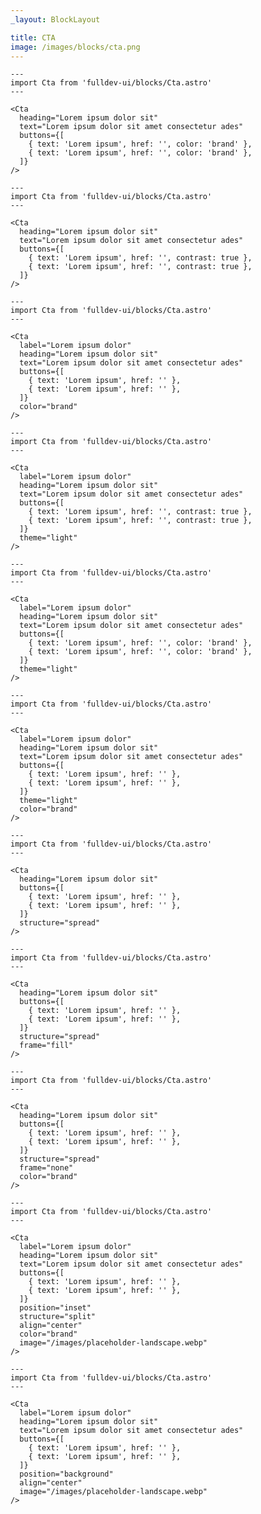 ```yaml
---
_layout: BlockLayout

title: CTA
image: /images/blocks/cta.png
---
```


```astro live
---
import Cta from 'fulldev-ui/blocks/Cta.astro'
---

<Cta
  heading="Lorem ipsum dolor sit"
  text="Lorem ipsum dolor sit amet consectetur ades"
  buttons={[
    { text: 'Lorem ipsum', href: '', color: 'brand' },
    { text: 'Lorem ipsum', href: '', color: 'brand' },
  ]}
/>
```

```astro live
---
import Cta from 'fulldev-ui/blocks/Cta.astro'
---

<Cta
  heading="Lorem ipsum dolor sit"
  text="Lorem ipsum dolor sit amet consectetur ades"
  buttons={[
    { text: 'Lorem ipsum', href: '', contrast: true },
    { text: 'Lorem ipsum', href: '', contrast: true },
  ]}
/>
```

```astro live
---
import Cta from 'fulldev-ui/blocks/Cta.astro'
---

<Cta
  label="Lorem ipsum dolor"
  heading="Lorem ipsum dolor sit"
  text="Lorem ipsum dolor sit amet consectetur ades"
  buttons={[
    { text: 'Lorem ipsum', href: '' },
    { text: 'Lorem ipsum', href: '' },
  ]}
  color="brand"
/>
```

```astro live
---
import Cta from 'fulldev-ui/blocks/Cta.astro'
---

<Cta
  label="Lorem ipsum dolor"
  heading="Lorem ipsum dolor sit"
  text="Lorem ipsum dolor sit amet consectetur ades"
  buttons={[
    { text: 'Lorem ipsum', href: '', contrast: true },
    { text: 'Lorem ipsum', href: '', contrast: true },
  ]}
  theme="light"
/>
```

```astro live
---
import Cta from 'fulldev-ui/blocks/Cta.astro'
---

<Cta
  label="Lorem ipsum dolor"
  heading="Lorem ipsum dolor sit"
  text="Lorem ipsum dolor sit amet consectetur ades"
  buttons={[
    { text: 'Lorem ipsum', href: '', color: 'brand' },
    { text: 'Lorem ipsum', href: '', color: 'brand' },
  ]}
  theme="light"
/>
```

```astro live
---
import Cta from 'fulldev-ui/blocks/Cta.astro'
---

<Cta
  label="Lorem ipsum dolor"
  heading="Lorem ipsum dolor sit"
  text="Lorem ipsum dolor sit amet consectetur ades"
  buttons={[
    { text: 'Lorem ipsum', href: '' },
    { text: 'Lorem ipsum', href: '' },
  ]}
  theme="light"
  color="brand"
/>
```

```astro live
---
import Cta from 'fulldev-ui/blocks/Cta.astro'
---

<Cta
  heading="Lorem ipsum dolor sit"
  buttons={[
    { text: 'Lorem ipsum', href: '' },
    { text: 'Lorem ipsum', href: '' },
  ]}
  structure="spread"
/>
```

```astro live
---
import Cta from 'fulldev-ui/blocks/Cta.astro'
---

<Cta
  heading="Lorem ipsum dolor sit"
  buttons={[
    { text: 'Lorem ipsum', href: '' },
    { text: 'Lorem ipsum', href: '' },
  ]}
  structure="spread"
  frame="fill"
/>
```

```astro live
---
import Cta from 'fulldev-ui/blocks/Cta.astro'
---

<Cta
  heading="Lorem ipsum dolor sit"
  buttons={[
    { text: 'Lorem ipsum', href: '' },
    { text: 'Lorem ipsum', href: '' },
  ]}
  structure="spread"
  frame="none"
  color="brand"
/>
```

```astro live
---
import Cta from 'fulldev-ui/blocks/Cta.astro'
---

<Cta
  label="Lorem ipsum dolor"
  heading="Lorem ipsum dolor sit"
  text="Lorem ipsum dolor sit amet consectetur ades"
  buttons={[
    { text: 'Lorem ipsum', href: '' },
    { text: 'Lorem ipsum', href: '' },
  ]}
  position="inset"
  structure="split"
  align="center"
  color="brand"
  image="/images/placeholder-landscape.webp"
/>
```

```astro live
---
import Cta from 'fulldev-ui/blocks/Cta.astro'
---

<Cta
  label="Lorem ipsum dolor"
  heading="Lorem ipsum dolor sit"
  text="Lorem ipsum dolor sit amet consectetur ades"
  buttons={[
    { text: 'Lorem ipsum', href: '' },
    { text: 'Lorem ipsum', href: '' },
  ]}
  position="background"
  align="center"
  image="/images/placeholder-landscape.webp"
/>
```
